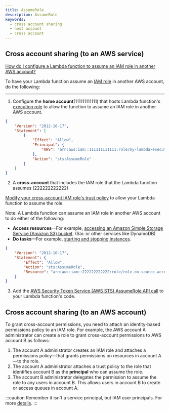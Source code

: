 ```yaml
---
title: AssumeRole
description: AssumeRole
keywords:
  - cross account sharing
  - host account
  - cross account
---
```


## Cross account sharing (to an AWS service)

[How do I configure a Lambda function to assume an IAM role in another AWS account?](https://aws.amazon.com/premiumsupport/knowledge-center/lambda-function-assume-iam-role/)

To have your Lambda function assume an [IAM role](https://docs.aws.amazon.com/IAM/latest/UserGuide/id_roles.html) in another AWS account, do the following:

------------------

1. Configure the **home account**(111111111111) that hosts Lambda function's [execution role](https://docs.aws.amazon.com/lambda/latest/dg/lambda-intro-execution-role.html) to allow the function to assume an IAM role in another AWS account.
```json
{
    "Version": "2012-10-17",
    "Statement": [
        {
            "Effect": "Allow",
            "Principal": {
                "AWS": "arn:aws:iam::111111111111:role/my-lambda-execution-role"
            },
            "Action": "sts:AssumeRole"
        }
    ]
}
```

2. A **cross-account** that includes the IAM role that the Lambda function assumes (222222222222)

[Modify your cross-account IAM role's trust policy](https://docs.aws.amazon.com/IAM/latest/UserGuide/roles-managingrole-editing-console.html#roles-managingrole_edit-trust-policy) to allow your Lambda function to assume the role.

Note: A Lambda function can assume an IAM role in another AWS account to do either of the following:

* **Access resources**—For example, [accessing an Amazon Simple Storage Service (Amazon S3) bucket](https://aws.amazon.com/premiumsupport/knowledge-center/lambda-execution-role-s3-bucket/). (Sai: or other services like DynamoDB)
* **Do tasks**—For example, [starting and stopping instances](https://aws.amazon.com/premiumsupport/knowledge-center/start-stop-lambda-eventbridge/).

```json
{
    "Version": "2012-10-17",
    "Statement": {
        "Effect": "Allow",
        "Action": "sts:AssumeRole",
        "Resource": "arn:aws:iam::222222222222:role/role-on-source-account"
    }
}
```

3. Add the [AWS Security Token Service (AWS STS) AssumeRole API call](https://docs.aws.amazon.com/STS/latest/APIReference/API_AssumeRole.html) to your Lambda function's code.


## Cross account sharing (to an AWS account)

To grant cross-account permissions, you need to attach an identity-based permissions policy to an IAM role. For example, the AWS account A administrator can create a role to grant cross-account permissions to AWS account B as follows:

1. The account A administrator creates an IAM role and attaches a permissions policy—that grants permissions on resources in account A—to the role.
2. The account A administrator attaches a trust policy to the role that identifies account B as the **principal** who can assume the role.
3. The account B administrator delegates the permission to assume the role to any users in account B. This allows users in account B to create or access queues in account A.

:::caution
Remember it isn't a service principal, but IAM user principals. For more [details](https://docs.aws.amazon.com/IAM/latest/UserGuide/reference_policies_elements_principal.html).
:::
